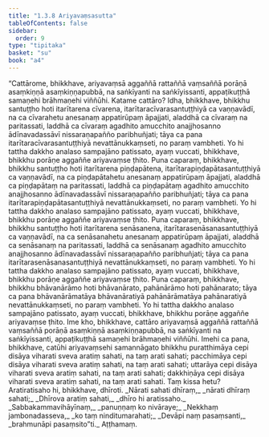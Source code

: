 ```yaml
---
title: "1.3.8 Ariyavaṃsasutta"
tableOfContents: false
sidebar:
  order: 9
type: "tipitaka"
basket: "su"
book: "a4"
---
```



<DynamicBreadcrumb />

<Division number="28" book="a4" bookNo="15" page="336">

<Paragraph number="188" book="a4">
“Cattārome, bhikkhave, ariyavaṃsā aggaññā rattaññā vaṃsaññā porāṇā asaṃkiṇṇā asaṃkiṇṇapubbā, na saṅkīyanti na saṅkīyissanti, appaṭikuṭṭhā samaṇehi brāhmaṇehi viññūhi. Katame cattāro? Idha, bhikkhave, bhikkhu santuṭṭho hoti itarītarena cīvarena, itarītaracīvarasantuṭṭhiyā ca vaṇṇavādī, na ca cīvarahetu anesanaṃ appatirūpaṃ āpajjati, aladdhā ca cīvaraṃ na paritassati, laddhā ca cīvaraṃ agadhito amucchito anajjhosanno ādīnavadassāvī nissaraṇapañño paribhuñjati; tāya ca pana itarītaracīvarasantuṭṭhiyā nevattānukkaṃseti, no paraṃ vambheti. Yo hi tattha dakkho analaso sampajāno patissato, ayaṃ vuccati, bhikkhave, bhikkhu porāṇe aggaññe ariyavaṃse ṭhito.
</Paragraph>

<Paragraph number="189" book="a4">
Puna caparaṃ, bhikkhave, bhikkhu santuṭṭho hoti itarītarena piṇḍapātena, itarītarapiṇḍapātasantuṭṭhiyā ca vaṇṇavādī, na ca piṇḍapātahetu anesanaṃ appatirūpaṃ āpajjati, aladdhā ca piṇḍapātaṃ na paritassati, laddhā ca piṇḍapātaṃ agadhito amucchito anajjhosanno ādīnavadassāvī nissaraṇapañño paribhuñjati; tāya ca pana itarītarapiṇḍapātasantuṭṭhiyā nevattānukkaṃseti, no paraṃ vambheti. Yo hi tattha dakkho analaso sampajāno patissato, ayaṃ vuccati, bhikkhave, bhikkhu porāṇe aggaññe ariyavaṃse ṭhito.
</Paragraph>

<Paragraph number="190" book="a4">
Puna caparaṃ, bhikkhave, bhikkhu santuṭṭho hoti itarītarena senāsanena, itarītarasenāsanasantuṭṭhiyā ca vaṇṇavādī, na ca senāsanahetu anesanaṃ appatirūpaṃ āpajjati, aladdhā ca senāsanaṃ na paritassati, laddhā ca senāsanaṃ agadhito amucchito anajjhosanno ādīnavadassāvī nissaraṇapañño paribhuñjati; tāya ca pana itarītarasenāsanasantuṭṭhiyā nevattānukkaṃseti, no paraṃ vambheti. Yo hi tattha dakkho analaso sampajāno patissato, ayaṃ vuccati, bhikkhave, bhikkhu porāṇe aggaññe ariyavaṃse ṭhito.
</Paragraph>

<Paragraph number="191" book="a4">
Puna caparaṃ, bhikkhave, bhikkhu bhāvanārāmo hoti bhāvanārato, pahānārāmo hoti pahānarato; tāya ca pana bhāvanārāmatāya bhāvanāratiyā pahānārāmatāya pahānaratiyā nevattānukkaṃseti, no paraṃ vambheti. Yo hi tattha dakkho analaso sampajāno patissato, ayaṃ vuccati, bhikkhave, bhikkhu porāṇe aggaññe ariyavaṃse ṭhito. Ime kho, bhikkhave, cattāro ariyavaṃsā aggaññā rattaññā vaṃsaññā porāṇā asaṃkiṇṇā asaṃkiṇṇapubbā, na saṅkīyanti na saṅkīyissanti, appaṭikuṭṭhā samaṇehi brāhmaṇehi viññūhi.
</Paragraph>

<Paragraph number="192" book="a4">
Imehi ca pana, bhikkhave, catūhi ariyavaṃsehi samannāgato bhikkhu puratthimāya cepi disāya viharati sveva aratiṃ sahati, na taṃ arati sahati; pacchimāya cepi disāya viharati sveva aratiṃ sahati, na taṃ arati sahati; uttarāya cepi disāya viharati sveva aratiṃ sahati, na taṃ arati sahati; dakkhiṇāya cepi disāya viharati sveva aratiṃ sahati, na taṃ arati sahati. Taṃ kissa hetu? Aratiratisaho hi, bhikkhave, dhīroti.
</Paragraph>

<Paragraph number="193" type="verses" book="a4">
_Nārati sahati dhīraṃ,_  
_nārati dhīraṃ sahati;_  
_Dhīrova aratiṃ sahati,_  
_dhīro hi aratissaho._  

</Paragraph>

<Paragraph number="194" type="verses" book="a4">
_Sabbakammavihāyīnaṃ,_  
_panuṇṇaṃ ko nivāraye;_  
_Nekkhaṃ jambonadasseva,_  
_ko taṃ ninditumarahati;_  
_Devāpi naṃ pasaṃsanti,_  
_brahmunāpi pasaṃsito”ti._  


</Paragraph>
</Division>

<Paragraph number="195" type="center" book="a4">
Aṭṭhamaṃ.
</Paragraph>
